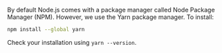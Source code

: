 By default Node.js comes with a package manager called Node Package Manager (NPM). However, we use the Yarn package manager. To install:

```bash
npm install --global yarn
```

Check your installation using `yarn --version`.